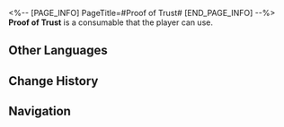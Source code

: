 <%-- [PAGE_INFO]
PageTitle=#Proof of Trust#
[END_PAGE_INFO] --%>
{{Consumable Infobox
|id          = 408426
|image       = Item Proof of Trust.png
|type        = Restorative Consumables
|rarity      = 2
|effect      = Upon use, immediately recovers 3 Technique Points for the team.
|description = A souvenir that (Trailblazer) sells on (Radiant Feldspar/The Trailblaze's Stern/The Tatalov/The Soaring Clock Hand). The inspiration came from {{MC|f=her|m=his}} personal experiences. Every time (Trailblazer) talks about the history of this medal, {{MC|f=her|m=his}} eyes shimmer with tears.
|effectType  = 
|effectType2 = 
|effectType3 = 
|recipe      = 
|source1     = [[Snack Vendor]]
|source2     = 
|source3     = 
}}
{{Description|''"He was my king, and the shepherd of all existence's waste. Upon his throne, he aided the humble cans and humbled the vile cans..."''}}
'''Proof of Trust''' is a consumable that the player can use.

==Other Languages==
{{Other Languages
|en   = Proof of Trust
|zhs  = 信任的证明
|zht  = 信任的證明
|ja   = 信頼の証
|ko   = 믿음의 증표
|es   = Prueba de confianza
|fr   = Marque de confiance
|ru   = Доказательство доверия
|th   = หลักฐานความเชื่อใจ
|vi   = Bằng Chứng Của Sự Tín Nhiệm
|de   = Vertrauensbeweis
|id   = Proof of Trust
|pt   = Prova de Confiança
}}

==Change History==
{{Change History|2.3}}

==Navigation==
{{Consumable Navbox}}